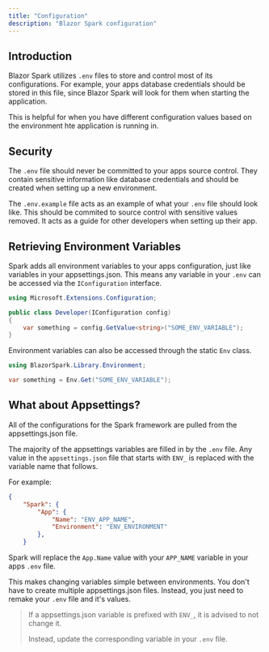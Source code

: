 ```yaml
---
title: "Configuration"
description: "Blazor Spark configuration"
---
```


## Introduction

Blazor Spark utilizes `.env` files to store and control most of its configurations. For example, your apps database credentials should be stored in this file, since Blazor Spark will look for them when starting the application.

This is helpful for when you have different configuration values based on the environment hte application is running in.

## Security
The `.env` file should never be committed to your apps source control. They contain sensitive information like database credentials and should be created when setting up a new environment.

The `.env.example` file acts as an example of what your `.env` file should look like. This should be commited to source control with sensitive values removed. It acts as a guide for other developers when setting up their app.

## Retrieving Environment Variables
Spark adds all environment variables to your apps configuration, just like variables in your appsettings.json. This means any variable in your `.env` can be accessed via the `IConfiguration` interface. 
```csharp
using Microsoft.Extensions.Configuration;

public class Developer(IConfiguration config)
{
    var something = config.GetValue<string>("SOME_ENV_VARIABLE");
}
```
Environment variables can also be accessed through the static `Env` class.

```csharp
using BlazorSpark.Library.Environment;

var something = Env.Get("SOME_ENV_VARIABLE");
```

## What about Appsettings?
All of the configurations for the Spark framework are pulled from the appsettings.json file.

The majority of the appsettings variables are filled in by the `.env` file. Any value in the `appsettings.json` file that starts with `ENV_` is replaced with the variable name that follows.

For example:
```json
{
    "Spark": {
        "App": {
            "Name": "ENV_APP_NAME",
            "Environment": "ENV_ENVIRONMENT"
        },
    }
```
Spark will replace the `App.Name` value with your `APP_NAME` variable in your apps `.env` file.

This makes changing variables simple between environments. You don't have to create multiple appsettings.json files. Instead, you just need to remake your `.env` file and it's values.

>
> If a appsettings.json variable is prefixed with `ENV_`, it is advised to not change it. 
>
> Instead, update the corresponding variable in your `.env` file.
>
